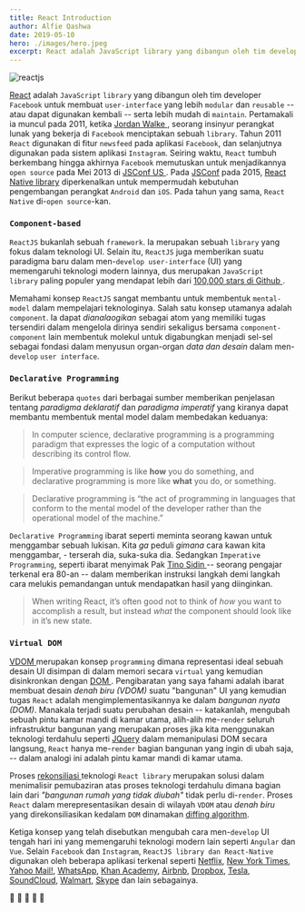 ```yaml
---
title: React Introduction
author: Alfie Qashwa
date: 2019-05-10
hero: ./images/hero.jpeg
excerpt: React adalah JavaScript library yang dibangun oleh tim developer Facebook untuk membuat user-interface yang lebih modular serta lebih mudah di maintain.
---
```



![reactjs](./images/banner.png)

[React](https://reactjs.org/) adalah `JavaScript` `library` yang dibangun oleh tim developer `Facebook` untuk membuat `user-interface` yang lebih `modular` dan `reusable` -- atau dapat digunakan kembali -- serta lebih mudah di `maintain`.
Pertamakali ia muncul pada 2011, ketika [ Jordan Walke ](https://twitter.com/jordwalke), seorang insinyur perangkat lunak yang bekerja di `Facebook` menciptakan sebuah `library`.
Tahun 2011 `React` digunakan di fitur `newsfeed` pada aplikasi `Facebook`, dan selanjutnya digunakan pada sistem aplikasi `Instagram`. Seiring waktu, `React` tumbuh berkembang hingga akhirnya `Facebook` memutuskan untuk menjadikannya `open source` pada Mei 2013 di [ JSConf US ](https://youtu.be/XxVg_s8xAms).
Pada [JSConf](https://youtu.be/KVZ-P-ZI6W4) pada 2015, [React Native library](https://facebook.github.io/react-native/) diperkenalkan untuk mempermudah kebutuhan pengembangan perangkat `Android` dan `iOS`. Pada tahun yang sama, `React Native` di-`open source`-kan.

### `Component-based`

`ReactJS` bukanlah sebuah `framework`. Ia merupakan sebuah `library` yang fokus dalam teknologi UI.
Selain itu, `ReactJS` juga memberikan suatu paradigma baru dalam men-`develop user-interface` (UI) yang memengaruhi teknologi modern lainnya, dus merupakan `JavaScript library` paling populer yang mendapat lebih dari [ 100,000 stars di Github ](https://github.com/facebook/react).

Memahami konsep `ReactJS` sangat membantu untuk membentuk `mental-model` dalam mempelajari teknologinya. Salah satu konsep utamanya adalah `component`.
Ia dapat _dianalaogikan_ sebagai atom yang memiliki tugas tersendiri dalam mengelola dirinya sendiri sekaligus bersama `component-component` lain membentuk molekul untuk digabungkan menjadi sel-sel sebagai fondasi dalam menyusun organ-organ _data dan desain_ dalam men-`develop` `user interface`.

### `Declarative Programming`

Berikut beberapa `quotes` dari berbagai sumber memberikan penjelasan tentang _paradigma deklaratif_ dan _paradigma imperatif_ yang kiranya dapat membantu membentuk mental model dalam membedakan keduanya:

> In computer science, declarative programming is a programming paradigm that expresses the logic of a computation without describing its control flow.

> Imperative programming is like **how** you do something, and declarative programming is more like **what** you do, or something.

> Declarative programming is “the act of programming in languages that conform to the mental model of the developer rather than the operational model of the machine.”

`Declarative Programming` ibarat seperti meminta seorang kawan untuk menggambar sebuah lukisan. Kita _ga_ peduli _gimana_ cara kawan kita menggambar, - terserah dia, suka-suka dia. Sedangkan `Imperative Programming`, seperti ibarat menyimak Pak [ Tino Sidin ](https://id.wikipedia.org/wiki/Tino_Sidin) -- seorang pengajar terkenal era 80-an -- dalam memberikan instruksi langkah demi langkah cara melukis pemandangan untuk mendapatkan hasil yang diinginkan.

> When writing React, it’s often good not to think of _how_ you want to accomplish a result, but instead _what_ the component should look like in it’s new state.

### `Virtual DOM`

[ VDOM ](https://reactjs.org/docs/faq-internals.html#what-is-the-virtual-dom) merupakan konsep `programming` dimana representasi ideal sebuah desain UI disimpan di dalam memori secara `virtual` yang kemudian disinkronkan dengan [ DOM ](https://www.w3schools.com/whatis/whatis_htmldom.asp). Pengibaratan yang saya fahami adalah ibarat membuat desain _denah biru (VDOM)_ suatu "bangunan" UI yang kemudian tugas `React` adalah mengimplementasikannya ke dalam _bangunan nyata (DOM)_.
Manakala terjadi suatu perubahan desain -- katakanlah, mengubah sebuah pintu kamar mandi di kamar utama, alih-alih me-`render` seluruh infrastruktur bangunan yang merupakan proses jika kita menggunakan teknologi terdahulu seperti [JQuery](https://jquery.com/) dalam memanipulasi DOM secara langsung, `React` hanya me-`render` bagian bangunan yang ingin di ubah saja, -- dalam analogi ini adalah pintu kamar mandi di kamar utama.

Proses [ rekonsiliasi ](https://reactjs.org/docs/reconciliation.html) teknologi `React library` merupakan solusi dalam menimalisir pemubaziran atas proses teknologi terdahulu dimana bagian lain dari _"bangunan rumah yang tidak diubah"_ tidak perlu di-`render`. Proses `React` dalam merepresentasikan desain di wilayah `VDOM` atau _denah biru_ yang direkonsiliasikan kedalam `DOM` dinamakan [diffing algorithm](https://reactjs.org/docs/reconciliation.html#the-diffing-algorithm).

Ketiga konsep yang telah disebutkan mengubah cara men-`develop` UI tengah hari ini yang memengaruhi teknologi modern lain seperti `Angular` dan `Vue`.
Selain `Facebook` dan `Instagram`, `ReactJS library dan React-Native` digunakan oleh beberapa aplikasi terkenal seperti [Netflix](https://www.netflix.com/), [New York Times](https://www.nytimes.com/), [Yahoo Mail!](https://mail.yahoo.com/), [WhatsApp](https://www.whatsapp.com/), [Khan Academy](https://www.khanacademy.org/), [Airbnb](https://www.airbnb.com/), [Dropbox](https://www.dropbox.com/), [Tesla](https://www.tesla.com/), [SoundCloud](https://soundcloud.com/mobile/pulse), [Walmart](https://www.walmart.com/), [Skype](https://www.skype.com/en/) dan lain sebagainya.

🦁 🦁 🦁 🦁 🦁

<CelloLovesReact />
